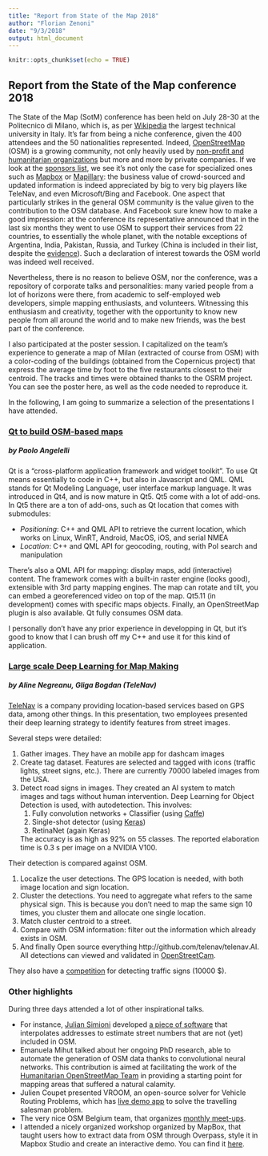 ```yaml
---
title: "Report from State of the Map 2018"
author: "Florian Zenoni"
date: "9/3/2018"
output: html_document
---
```


```r
knitr::opts_chunk$set(echo = TRUE)
```

## Report from the State of the Map conference 2018

The State of the Map (SotM) conference has been held on July 28-30 at the Politecnico di Milano, which is, as per [Wikipedia](https://en.wikipedia.org/wiki/Polytechnic_University_of_Milan) the largest technical university in Italy. It's far from being a niche conference, given the 400 attendees and the 50 nationalities represented. Indeed, [OpenStreetMap](https://www.openstreetmap.org) (OSM) is a growing community, not only heavily used by [non-profit and humanitarian organizations](https://www.hotosm.org/) but more and more by private companies. If we look at the [sponsors list](https://wiki.openstreetmap.org/wiki/State_of_the_Map_2018#Sponsorship), we see it's not only the case for specialized ones such as [Mapbox](https://www.mapbox.com/) or [Mapillary](https://www.mapillary.com/): the business value of crowd-sourced and updated information is indeed appreciated by big to very big players like TeleNav, and even Microsoft/Bing and Facebook.
One aspect that particularly strikes in the general OSM community is the value given to the contribution to the OSM database. And Facebook sure knew how to make a good impression: at the conference its representative announced that in the last six months they went to use OSM to support their services from 22 countries, to essentially the whole planet, with the notable exceptions of Argentina, India, Pakistan, Russia, and Turkey (China is included in their list, despite the [evidence](https://en.wikipedia.org/wiki/Websites_blocked_in_mainland_China)). Such a declaration of interest towards the OSM world was indeed well received.

Nevertheless, there is no reason to believe OSM, nor the conference, was a repository of corporate talks and personalities: many varied people from a lot of horizons were there, from academic to self-employed web developers, simple mapping enthusiasts, and volunteers. Witnessing this enthusiasm and creativity, together with the opportunity to know new people from all around the world and to make new friends, was the best part of the conference.

I also participated at the poster session. I capitalized on the team's experience to generate a map of Milan (extracted of course from OSM) with a color-coding of the buildings (obtained from the Copernicus project) that express the average time by foot to the five restaurants closest to their centroid. The tracks and times were obtained thanks to the OSRM project. You can see the poster here, as well as the code needed to reproduce it.

In the following, I am going to summarize a selection of the presentations I have attended.

### [Qt to build OSM-based maps](https://2018.stateofthemap.org/2018/T023-Qt_to_create_OSM-based_apps/)
##### by Paolo Angelelli
Qt is a "cross-platform application framework and widget toolkit". To use Qt means essentially to code in C++, but also in Javascript and QML. QML stands for Qt Modeling Language, user interface markup language. It was introduced in Qt4, and is now mature in Qt5.
Qt5 come with a lot of add-ons.
In Qt5 there are a ton of add-ons, such as Qt location that comes with submodules:

* *Positioning*: C++ and QML API to retrieve the current location, which works on Linux, WinRT, Android, MacOS, iOS, and serial NMEA
* *Location*: C++ and QML API for geocoding, routing, with PoI search and manipulation

There's also a QML API for mapping: display maps, add (interactive) content. The framework comes with a built-in raster engine (looks good), extensible with 3rd party mapping engines. The map can rotate and tilt, you can embed a georeferenced video on top of the map.
Qt5.11 (in development) comes with specific maps objects.
Finally, an OpenStreetMap plugin is also available. Qt fully consumes OSM data.

I personally don't have any prior experience in developping in Qt, but it's good to know that I can brush off my C++ and use it for this kind of application.

### [Large scale Deep Learning for Map Making](https://2018.stateofthemap.org/2018/T115-Large_Scale_Deep_Learning_for_Map_Making/)
##### by Aline Negreanu, Gliga Bogdan (TeleNav)
[TeleNav](https://www.telenav.com/home) is a company providing location-based services based on GPS data, among other things. In this presentation, two employees presented their deep learning strategy to identify features from street images.

Several steps were detailed:

1. Gather images. They have an mobile app for dashcam images
1. Create tag dataset. Features are selected and tagged with icons (traffic lights, street signs, etc.). There are currently 70000 labeled images from the USA.
1. Detect road signs in images. They created an AI system to match images and tags without human intervention. Deep Learning for Object Detection is used, with autodetection. This involves:
    1. Fully convolution networks + Classifier (using [Caffe](http://caffe.berkeleyvision.org/))
    1. Single-shot detector (using [Keras](https://keras.io/))
    1. RetinaNet (again Keras)

    The accuracy is as high as 92% on 55 classes. The reported elaboration time is 0.3 s per image on a NVIDIA V100.

Their detection is compared against OSM.

1. Localize the user detections. The GPS location is needed, with both image location and sign location.
1. Cluster the detections. You need to aggregate what refers to the same physical sign. This is because you don't need to map the same sign 10 times, you cluster them and allocate one single location.
1. Match cluster centroid to a street.
1. Compare with OSM information: filter out the information which already exists in OSM.
1. And finally Open source everything http://github.com/telenav/telenav.AI. All detections can viewed and validated in [OpenStreetCam](http://openstreetcam.org/).

They also have a [competition](https://competitions.codalab.org/competitions/19024) for detecting traffic signs (10000 $).

### Other highlights
During three days attended a lot of other inspirational talks.

* For instance, [Julian Simioni](https://www.twitter.com/juliansimioni) developed [a piece of software](https://github.com/pelias/pelias) that interpolates addresses to estimate street numbers that are not (yet) included in OSM.
* Emanuela Mihut talked about her ongoing PhD research, able to automate the generation of OSM data thanks to convolutional neural networks. This contribution is aimed at facilitating the work of the [Humanitarian OpenStreetMap Team](https://www.hotosm.org/updates/) in providing a starting point for mapping areas that suffered a natural calamity.
* Julien Coupet presented VROOM, an open-source solver for Vehicle Routing Problems, which has [live demo app](http://map.vroom-project.org/) to solve the travelling salesman problem.
* The very nice OSM Belgium team, that organizes [monthly meet-ups](https://www.meetup.com/OpenStreetMap-Belgium/).
* I attended a nicely organized workshop organized by MapBox, that taught users how to extract data from OSM through Overpass, style it in Mapbox Studio and create an interactive demo. You can find it [here](https://github.com/mapbox/workshops/tree/gh-pages/osm-mapbox-gl-studio-Jul-2018).